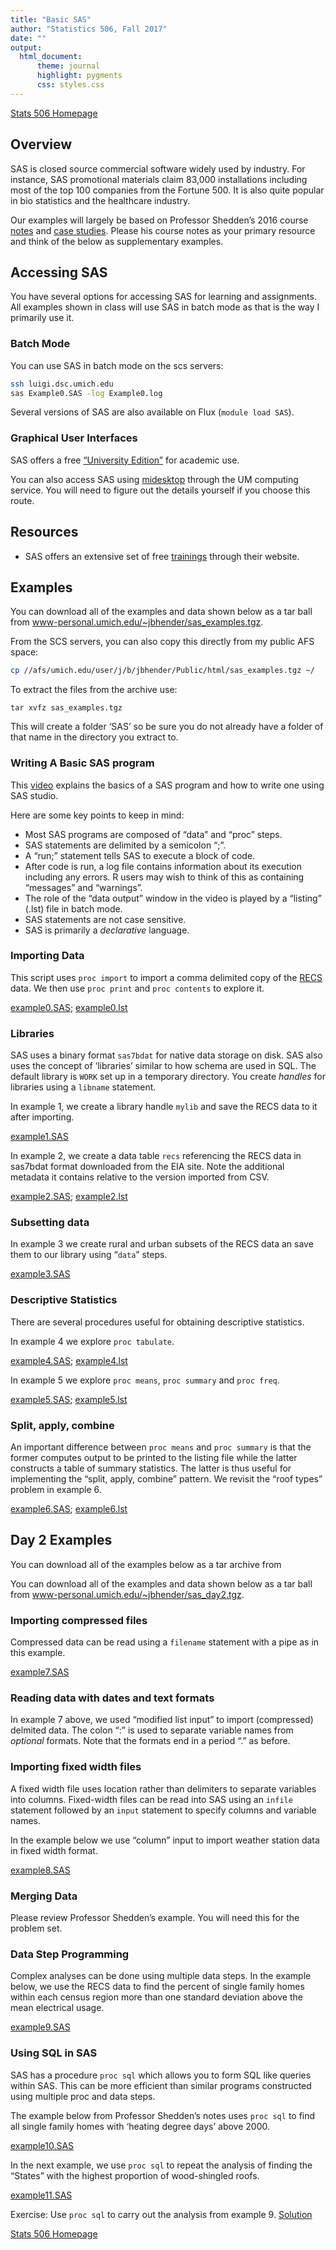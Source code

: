 ```yaml
---
title: "Basic SAS"
author: "Statistics 506, Fall 2017"
date: ""
output:
  html_document:
      theme: journal
      highlight: pygments
      css: styles.css
---
```


[Stats 506 Homepage](./index.html)

## Overview

SAS is closed source commercial software widely used by industry.  For instance,
SAS promotional materials claim 83,000 installations including most of the top 100
companies from the Fortune 500.  It is also quite popular in bio statistics and
the healthcare industry.

Our examples will largely be based on Professor Shedden's 2016 course [notes](http://dept.stat.lsa.umich.edu/~kshedden/Courses/Stat506/sas_intro/)
and [case studies](http://dept.stat.lsa.umich.edu/~kshedden/Courses/Stat506/sas_flights/).
Please his course notes as your primary resource and think of the below as supplementary examples.

## Accessing SAS

You have several options for accessing SAS for learning and
assignments.  All examples shown in class will use SAS in batch mode as that is the way I 
primarily use it. 

### Batch Mode

You can use SAS in batch mode on the scs servers:

```bash
ssh luigi.dsc.umich.edu
sas Example0.SAS -log Example0.log
```

Several versions of SAS are also available on Flux (`module load SAS`).

### Graphical User Interfaces

SAS offers a free ["University Edition"](https://www.sas.com/en_us/software/university-edition.html) for academic use. 

You can also access SAS using [midesktop](https://midesktop.umich.edu/portal/webclient/index.html#/) through the UM computing service.
You will need to figure out the details yourself if you choose this route.

## Resources

 + SAS offers an extensive set of free [trainings](http://support.sas.com/training/) through their website.

## Examples 

You can download all of the examples and data shown below as a tar ball from [www-personal.umich.edu/~jbhender/sas_examples.tgz](www-personal.umich.edu/~jbhender/sas_examples.tgz).

From the SCS servers, you can also copy this directly from my public AFS space:

```bash
cp //afs/umich.edu/user/j/b/jbhender/Public/html/sas_examples.tgz ~/
```

To extract the files from the archive use:

```
tar xvfz sas_examples.tgz
```

This will create a folder 'SAS' so be sure you do not already have a folder
of that name in the directory you extract to.

### Writing A Basic SAS program

This [video](http://video.sas.com/detail/videos/how-to-tutorials/video/4573016765001/writing-a-basic-sas-program?autoStart=true) explains the basics of a SAS program and how to write one using SAS studio.

Here are some key points to keep in mind:

  + Most SAS programs are composed of "data" and "proc" steps.
  + SAS statements are delimited by a semicolon ";".
  + A "run;" statement tells SAS to execute a block of code.
  + After code is run, a log file contains information about its execution 
  including any errors.  R users may wish to think of this as containing "messages" and "warnings".
  + The role of the "data output" window in the video is played by a "listing" (.lst) file
   in batch mode.
  + SAS statements are not case sensitive.
  + SAS is primarily a _declarative_ language.

### Importing Data

This script uses `proc import` to import a comma delimited 
copy of the [RECS](http://www.eia.gov/consumption/residential/data/2009/index.cfm?view=microdata) 
data. We then use `proc print` and `proc contents` to explore it.

[example0.SAS](./SAS/examples/example0.SAS); [example0.lst](./SAS/out/example0.lst)


### Libraries

SAS uses a binary format `sas7bdat` for native data storage on disk. SAS also
uses the concept of 'libraries' similar to how schema are used in SQL. The default
library is `WORK` set up in a temporary directory.  You create _handles_ for libraries
using a `libname` statement.

In example 1, we create a library handle `mylib` and save the RECS data to it
after importing.

[example1.SAS](./SAS/examples/example1.SAS)

In example 2, we create a data table `recs` referencing the RECS data in 
sas7bdat format downloaded from the EIA site. Note the additional metadata
it contains relative to the version imported from CSV.

[example2.SAS](./SAS/examples/example2.SAS); [example2.lst](./SAS/out/example2.lst)

### Subsetting data

In example 3 we create rural and urban subsets of the RECS data an save them
to our library using "`data`" steps.

[example3.SAS](./SAS/examples/example3.SAS)

### Descriptive Statistics

There are several procedures useful for obtaining descriptive statistics.

In example 4 we explore `proc tabulate`. 

[example4.SAS](./SAS/examples/example4.SAS); [example4.lst](./SAS/out/example4.lst)

In example 5 we explore `proc means`,
`proc summary` and `proc freq`.  

[example5.SAS](./SAS/examples/example5.SAS); [example5.lst](./SAS/out/example5.lst)

### Split, apply, combine

An important difference between `proc means` and
`proc summary` is that the former computes output to be printed to the listing file while the
latter constructs a table of summary statistics. The latter is thus useful for implementing
the "split, apply, combine" pattern.  We revisit the "roof types" problem in example 6.

[example6.SAS](./SAS/examples/example6.SAS); [example6.lst](./SAS/out/example6.lst)

## Day 2 Examples

You can download all of the examples below as a tar archive from

You can download all of the examples and data shown below as a tar ball from [www-personal.umich.edu/~jbhender/sas_day2.tgz](https://www-personal.umich.edu/~jbhender/sas_day2.tgz).

### Importing compressed files

Compressed data can be read using a `filename` statement with a pipe as in
this example.

[example7.SAS](./SAS/examples/example7.SAS)

### Reading data with dates and text formats

In example 7 above, we used "modified list input" to import (compressed)
delmited data.  The colon ":" is used to separate variable names from *optional*
formats. Note that the formats end in a period "." as before.

### Importing fixed width files

A fixed width file uses location rather than delimiters to separate variables
into columns.  Fixed-width files can be read into SAS using an `infile` statement
followed by an `input` statement to specify columns and variable names.

In the example below we use "column" input to import weather station data in
fixed width format.

[example8.SAS](./SAS/examples/example8.SAS)

### Merging Data

Please review Professor Shedden's example. You will need this
for the problem set.

### Data Step Programming

Complex analyses can be done using multiple data steps.
In the example below, we use the RECS data to find the 
percent of single family homes within each census region
more than one standard deviation above the mean electrical usage.

[example9.SAS](./SAS/examples/example9.SAS)


### Using SQL in SAS

SAS has a procedure `proc sql` which allows you to form SQL like
queries within SAS.  This can be more efficient than similar programs constructed
using multiple proc and data steps. 

The example below from Professor Shedden's notes uses `proc sql` to find
all single family homes with 'heating degree days' above 2000.

[example10.SAS](./SAS/examples/example10.SAS)

In the next example, we use `proc sql` to repeat the analysis of
finding the "States" with the highest proportion of wood-shingled roofs.

[example11.SAS](./SAS/examples/example11.SAS) 

Exercise: Use `proc sql` to carry out the analysis from example 9.  [Solution]((./SAS/examples/example9.SAS) )

[Stats 506 Homepage](./index.html)